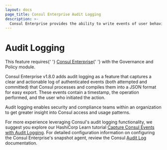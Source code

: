 ```yaml
---
layout: docs
page_title: Consul Enterprise Audit Logging
description: >-
  Consul Enterprise provides the ability to write events of user behavior with Consul’s API so operations and security users can perform legal compliance auditing.
---
```


# Audit Logging

<EnterpriseAlert>
  This feature requires{' '}
  <a href="https://www.hashicorp.com/products/consul/">Consul Enterprise</a>{' '}
  with the Governance and Policy module.
</EnterpriseAlert>

Consul Enterprise v1.8.0 adds audit logging as a feature that captures a clear and actionable log of authenticated events (both attempted and committed) that Consul processes and compiles them into a JSON format for easy export. These events contain a timestamp, the operation performed, and the user who initiated the action.

Audit logging enables security and compliance teams within an organization to get greater insight into Consul access and usage patterns.

For more experience leveraging Consul's audit logging functionality, we suggest you explore our HashiCorp Learn tutorial [Capture Consul Events with Audit Logging](https://learn.hashicorp.com/tutorials/consul/audit-logging). For detailed configuration information on configuring the Consul Enterprise's snapshot agent, review the Consul [Audit Log](https://www.consul.io/docs/agent/options#audit) documentation.